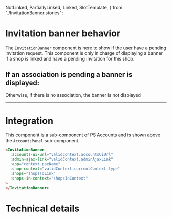   NotLinked,
  PartiallyLinked,
  Linked,
  SlotTemplate,
} from "./InvitationBanner.stories";


<Meta title="Components/Panels/InvitationBanner" />

# Invitation banner behavior

The `InvitationBanner` component is here to show if the user have a pending invitation request.
This component is only in charge of displaying a banner if a shop is linked and have a pending invitation for this shop.

## If an association is pending a banner is displayed:

<Story of={NotLinked} height="175px" />

Otherwise, if there is no association, the banner is not displayed

---

# Integration

This component is a sub-component of PS Accounts and is shown above the `AccountsPanel` sub-component.


```html
<InvitationBanner
  :accounts-ui-url="validContext.accountsUiUrl"
  :admin-ajax-link="validContext.adminAjaxLink"
  :app="context.psxName"
  :shop-context="validContext.currentContext.type"
  :shops="shopsToLink"
  :shops-in-context="shopsInContext"
>
</InvitationBanner>
```

# Technical details

<Description of={InvitationBanner} />
<ArgTypes of={InvitationBanner} />
